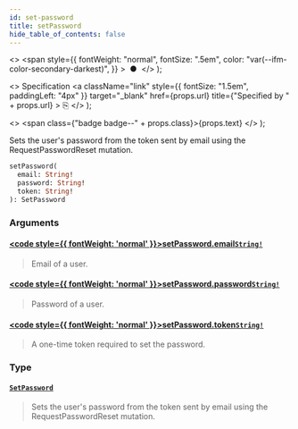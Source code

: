 ```yaml
---
id: set-password
title: setPassword
hide_table_of_contents: false
---
```


  <>
    <span
      style={{
        fontWeight: "normal",
        fontSize: ".5em",
        color: "var(--ifm-color-secondary-darkest)",
      }}
    >
      &nbsp;●&nbsp;
    </span>
  </>
);

  <>
    Specification
    <a
      className="link"
      style={{ fontSize: "1.5em", paddingLeft: "4px" }}
      target="\_blank"
      href={props.url}
      title={"Specified by " + props.url}
    >
      ⎘
    </a>
  </>
);

  <>
    <span class={"badge badge--" + props.class}>{props.text}</span>
  </>
);

Sets the user's password from the token sent by email using the RequestPasswordReset mutation.

```graphql
setPassword(
  email: String!
  password: String!
  token: String!
): SetPassword
```

### Arguments

#### [<code style={{ fontWeight: 'normal' }}>setPassword.<b>email</b></code>](#)<Bullet />[`String!`](../../../developer/api-reference/scalars/string) <Badge class="secondary" text="non-null"/> <Badge class="secondary" text="scalar"/>

> Email of a user.

#### [<code style={{ fontWeight: 'normal' }}>setPassword.<b>password</b></code>](#)<Bullet />[`String!`](../../../developer/api-reference/scalars/string) <Badge class="secondary" text="non-null"/> <Badge class="secondary" text="scalar"/>

> Password of a user.

#### [<code style={{ fontWeight: 'normal' }}>setPassword.<b>token</b></code>](#)<Bullet />[`String!`](../../../developer/api-reference/scalars/string) <Badge class="secondary" text="non-null"/> <Badge class="secondary" text="scalar"/>

> A one-time token required to set the password.

### Type

#### [`SetPassword`](../../../developer/api-reference/objects/set-password) <Badge class="secondary" text="object"/>

> Sets the user's password from the token sent by email using the RequestPasswordReset mutation.
